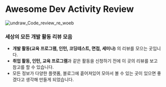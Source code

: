 # Awesome Dev Activity Review

![undraw_Code_review_re_woeb](https://user-images.githubusercontent.com/54893898/148061590-b620eafe-15e3-405b-9a37-8c8744f4e856.png)

### 세상의 모든 개발 활동 리뷰 모음

- **개발 활동(교육 프로그램, 인턴, 코딩테스트, 면접, 세미나)** 의 리뷰를 모으는 곳입니다.
- **취업 활동, 인턴, 교육 프로그램**과 같은 활동을 신청하기 전에 이 곳의 리뷰를 보고 참고를 할 수 있습니다.
- 모든 정보가 다양한 플랫폼, 블로그에 흩어져있어 모아서 볼 수 있는 곳이 있으면 좋겠다고 생각해 만들게 되었습니다.
